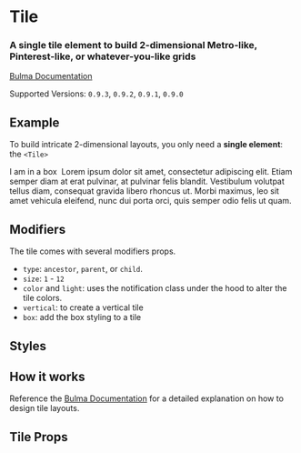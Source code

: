

<Meta title="Layout/Tile" component={Tile} />

# Tile

### A **single tile** element to build 2-dimensional Metro-like, Pinterest-like, or whatever-you-like grids

[Bulma Documentation](https://bulma.io/documentation/layout/tiles/)

Supported Versions: `0.9.3`, `0.9.2`, `0.9.1`, `0.9.0`

## Example

To build intricate 2-dimensional layouts, you only need a **single element**: the `<Tile>`

<Canvas>
  <Story name="Default">
    <Tile type="ancestor">
      <Tile size="8" vertical>
        <Tile>
          <Tile type="parent" vertical>
            <Tile color="primary" type="child">
              <Title>Vertical...</Title>
              <Title subtitle>Top Tile</Title>
            </Tile>
            <Tile color="warning" type="child">
              <Title>Tiles...</Title>
              <Title subtitle>Bottom Tile</Title>
              <span>I am in a box</span>
            </Tile>
          </Tile>
          <Tile type="parent">
            <Tile color="info" type="child">
              <Title>Middle tile...</Title>
              <Title subtitle>With an image</Title>
              <Image ratio="4by3">
                <Image.Content src="https://bulma.io/images/placeholders/640x480.png" />
              </Image>
            </Tile>
          </Tile>
        </Tile>
        <Tile type="parent">
          <Tile color="danger" type="child">
            <Title>Wide tile</Title>
            <Title subtitle>Aligned with the right tile</Title>
          </Tile>
        </Tile>
      </Tile>
      <Tile type="parent">
        <Tile color="success" type="child">
          <Content>
            <Title>Tall tile</Title>
            <Title subtitle>With even more content</Title>
            <Content>
              Lorem ipsum dolor sit amet, consectetur adipiscing elit. Etiam semper diam at erat pulvinar, at pulvinar felis blandit. Vestibulum volutpat tellus diam, consequat gravida libero rhoncus ut. Morbi maximus, leo sit amet vehicula eleifend, nunc dui porta orci, quis semper odio felis ut quam.
            </Content>
          </Content>
        </Tile>
      </Tile>
    </Tile>
  </Story>
</Canvas>

## Modifiers

The tile comes with several modifiers props.

- `type`: `ancestor`, `parent`, or `child`.
- `size`: `1` - `12`
- `color` and `light`: uses the notification class under the hood to alter the tile colors.
- `vertical`: to create a vertical tile
- `box`: add the box styling to a tile

## Styles

<Canvas>
  <Story name="Box tile">
    <Tile type="ancestor">
      <Tile vertical>
        <Tile>
          <Tile type="parent" vertical>
            <Tile type="child" box>
              <Title>Box tile</Title>
              <Title subtitle>I am in a box</Title>
            </Tile>
            <Tile color="primary" type="child">
              <Title>Color tile</Title>
              <Title subtitle>I am primary</Title>
            </Tile>
            <Tile color="primary" type="child" box>
              <Title>Box and Color tile</Title>
              <Title subtitle>I am in a box and primary</Title>
            </Tile>
          </Tile>
        </Tile>
      </Tile>
    </Tile>
  </Story>
</Canvas>

## How it works

Reference the [Bulma Documentation](https://bulma.io/documentation/layout/tiles/#how-it-works-nesting) for a detailed explanation on how to design tile layouts.

## Tile Props

<ArgsTable of={Tile} />
